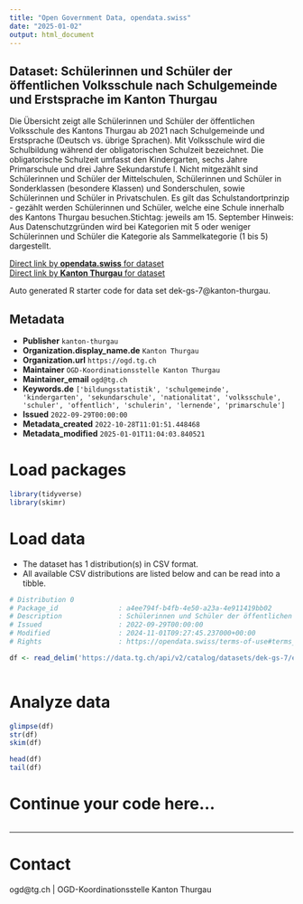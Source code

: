 ```yaml
---
title: "Open Government Data, opendata.swiss"
date: "2025-01-02"
output: html_document
---
```


## Dataset: Schülerinnen und Schüler der öffentlichen Volksschule nach Schulgemeinde und Erstsprache im Kanton Thurgau

Die Übersicht zeigt alle Schülerinnen und Schüler der öffentlichen Volksschule des Kantons Thurgau ab 2021 nach Schulgemeinde und Erstsprache (Deutsch vs. übrige Sprachen). Mit Volksschule wird die Schulbildung während der obligatorischen Schulzeit bezeichnet. Die obligatorische Schulzeit umfasst den Kindergarten, sechs Jahre Primarschule und drei Jahre Sekundarstufe I. Nicht mitgezählt sind Schülerinnen und Schüler der Mittelschulen, Schülerinnen und Schüler in Sonderklassen (besondere Klassen) und Sonderschulen, sowie Schülerinnen und Schüler in Privatschulen. Es gilt das Schulstandortprinzip - gezählt werden Schülerinnen und Schüler, welche eine Schule innerhalb des Kantons Thurgau besuchen.Stichtag: jeweils am 15. September Hinweis: Aus Datenschutzgründen wird bei Kategorien mit 5 oder weniger Schülerinnen und Schüler die Kategorie als Sammelkategorie (1 bis 5) dargestellt.

[Direct link by **opendata.swiss** for dataset](https://opendata.swiss/de/dataset/lernende-der-offentlichen-volksschule-nach-schulgemeinde-und-erstsprache-im-kanton-thurgau)<br>
[Direct link by **Kanton Thurgau** for dataset](https://data.tg.ch/explore/dataset/dek-gs-7/)

Auto generated R starter code for data set dek-gs-7@kanton-thurgau.

## Metadata

- **Publisher** `kanton-thurgau`
- **Organization.display_name.de** `Kanton Thurgau`
- **Organization.url** `https://ogd.tg.ch`
- **Maintainer** `OGD-Koordinationsstelle Kanton Thurgau`
- **Maintainer_email** `ogd@tg.ch`
- **Keywords.de** `['bildungsstatistik', 'schulgemeinde', 'kindergarten', 'sekundarschule', 'nationalitat', 'volksschule', 'schuler', 'offentlich', 'schulerin', 'lernende', 'primarschule']`
- **Issued** `2022-09-29T00:00:00`
- **Metadata_created** `2022-10-28T11:01:51.448468`
- **Metadata_modified** `2025-01-01T11:04:03.840521`


# Load packages

```r

library(tidyverse)
library(skimr)

```

# Load data

-   The dataset has 1 distribution(s) in CSV format.
-   All available CSV distributions are listed below and can be read into a tibble.

```r

# Distribution 0
# Package_id               : a4ee794f-b4fb-4e50-a23a-4e911419bb02
# Description              : Schülerinnen und Schüler der öffentlichen Volksschule nach Schulgemeinde und Erstsprache im Kanton Thurgau (csv)
# Issued                   : 2022-09-29T00:00:00
# Modified                 : 2024-11-01T09:27:45.237000+00:00
# Rights                   : https://opendata.swiss/terms-of-use#terms_by

df <- read_delim('https://data.tg.ch/api/v2/catalog/datasets/dek-gs-7/exports/csv?use_labels=true')



```

# Analyze data

```r

glimpse(df)
str(df)
skim(df)

head(df)
tail(df)

```

# Continue your code here...

```r

```

------------------------------------------------------------------------

# Contact

ogd@tg.ch | OGD-Koordinationsstelle Kanton Thurgau
